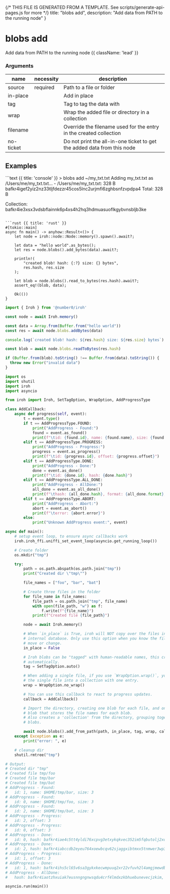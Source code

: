 {/* THIS FILE IS GENERATED FROM A TEMPLATE. See scripts/generate-api-pages.js for more */}
    title: "blobs add",
    description: "Add data from PATH to the running node"
}

<div className='not-prose mb-5'>
    <Breadcrumbs pages={[
        { name: 'API', href: '/docs/api', current: false },
        { name: 'blobs add', href: '/docs/api/blobs-add', current: true },
    ]} />
</div>

# blobs add

Add data from PATH to the running node {{ className: 'lead' }}


### Arguments

| name | necessity | description |
| ---- | --------- | ----------- |
| source  | required | Path to a file or folder |
| in-place  |  | Add in place |
| tag  |  | Tag to tag the data with |
| wrap  |  | Wrap the added file or directory in a collection |
| filename  |  | Override the filename used for the entry in the created collection |
| no-ticket  |  | Do not print the all-in-one ticket to get the added data from this node |



## Examples

<CodeGroup title="blobs add">
```text {{ title: 'console' }}
> blobs add ~/my_txt.txt
Adding my_txt.txt as /Users/me/my_txt.txt...
- /Users/me/my_txt.txt: 328 B bafkr4igef2yiz2nz33tljfdezzr45cos5lnc2urjmfi6zghbsnfzvpdpa4
Total: 328 B

Collection: bafkr4ie3xsx3vdsbflainnk6p4xs4h2hq3hdmuasuoflkgybvnsbljb3ke
```

```rust {{ title: 'rust' }}
#[tokio::main]
async fn main() -> anyhow::Result<()> {
    let node = iroh::node::Node::memory().spawn().await?;

    let data = "hello world".as_bytes();
    let res = node.blobs().add_bytes(data).await?;

    println!(
        "created blob! hash: {:?} size: {} bytes",
        res.hash, res.size
    );

    let blob = node.blobs().read_to_bytes(res.hash).await?;
    assert_eq!(blob, data);

    Ok(())
}

```


```js {{ title: 'nodejs' }}
import { Iroh } from '@number0/iroh'

const node = await Iroh.memory()

const data = Array.from(Buffer.from("hello world"))
const res = await node.blobs.addBytes(data)

console.log(`created blob! hash: ${res.hash} size: ${res.size} bytes`)

const blob = await node.blobs.readToBytes(res.hash)

if (Buffer.from(blob).toString() !== Buffer.from(data).toString()) {
  throw new Error("invalid data")
}

```


```python {{ title: 'python' }}
import os
import shutil
import iroh
import asyncio

from iroh import Iroh, SetTagOption, WrapOption, AddProgressType

class AddCallback:
    async def progress(self, event):
        t = event.type()
        if t == AddProgressType.FOUND:
            print("AddProgress - Found:")
            found = event.as_found()
            print(f"\tid: {found.id}, name: {found.name}, size: {found.size}")
        elif t == AddProgressType.PROGRESS:
            print("AddProgress - Progress:")
            progress = event.as_progress()
            print(f"\tid: {progress.id}, offset: {progress.offset}")
        elif t == AddProgressType.DONE:
            print("AddProgress - Done:")
            done = event.as_done()
            print(f"\tid: {done.id}, hash: {done.hash}")
        elif t == AddProgressType.ALL_DONE:
            print("AddProgress - AllDone:")
            all_done = event.as_all_done()
            print(f"\thash: {all_done.hash}, format: {all_done.format}, tag: {all_done.tag}")
        elif t == AddProgressType.ABORT:
            print("AddProgress - Abort:")
            abort = event.as_abort()
            print(f"\terror: {abort.error}")
        else:
            print("Unknown AddProgress event:", event)

async def main():
    # setup event loop, to ensure async callbacks work
    iroh.iroh_ffi.uniffi_set_event_loop(asyncio.get_running_loop())

    # Create folder
    os.mkdir("tmp")

    try:
        path = os.path.abspath(os.path.join("tmp"))
        print("Created dir \"tmp\"")

        file_names = ["foo", "bar", "bat"]

        # Create three files in the folder
        for file_name in file_names:
            file_path = os.path.join("tmp", file_name)
            with open(file_path, "w") as f:
                f.write(f"{file_name}")
            print(f"Created file {file_path}")

        node = await Iroh.memory()

        # When `in_place` is True, iroh will NOT copy over the files into its
        # internal database. Only use this option when you know the file will never
        # move or change.
        in_place = False

        # Iroh blobs can be "tagged" with human-readable names, this creates a tag
        # automatically.
        tag = SetTagOption.auto()

        # When adding a single file, if you use `WrapOption.wrap()`, you will turn
        # the single file into a collection with one entry.
        wrap = WrapOption.no_wrap()

        # You can use this callback to react to progress updates.
        callback = AddCallback()

        # Import the directory, creating one blob for each file, and one metadata
        # blob that stores the file names for each blob.
        # Also creates a 'collection' from the directory, grouping together the
        # blobs.

        await node.blobs().add_from_path(path, in_place, tag, wrap, callback)
    except Exception as e:
        print("error: ", e)

    # cleanup dir
    shutil.rmtree("tmp")

# Output:
# Created dir "tmp"
# Created file tmp/foo
# Created file tmp/bar
# Created file tmp/bat
# AddProgress - Found:
# 	id: 1, name: $HOME/tmp/bar, size: 3
# AddProgress - Found:
# 	id: 0, name: $HOME/tmp/foo, size: 3
# AddProgress - Found:
# 	id: 2, name: $HOME/tmp/bat, size: 3
# AddProgress - Progress:
# 	id: 2, offset: 3
# AddProgress - Progress:
# 	id: 0, offset: 3
# AddProgress - Done:
# 	id: 0, hash: bafkr4iae4c5tt4yldi76xcpvg3etxykqkvec352im5fqbutolj2xo5yc5e
# AddProgress - Done:
# 	id: 2, hash: bafkr4iabccdb2eyeu764xoewbcqv62sjaggxibtmxx5tnmwer3wp3rquq4
# AddProgress - Progress:
# 	id: 1, offset: 3
# AddProgress - Done:
# 	id: 1, hash: bafkr4ihs5cl65v6sa3gykxkecwmpuuq2xr22vfuvh2l4amgjmewdbqjjhu
# AddProgress - AllDone:
# 	hash: bafkr4iaotzhxuiak7eusnngngnwsqdu4crf4lmdxzkbhuebunevecjzkim, format: BlobFormat.HASH_SEQ, tag: "auto-2023-12-09T22:25:45.296Z"

asyncio.run(main())

```


</CodeGroup>
